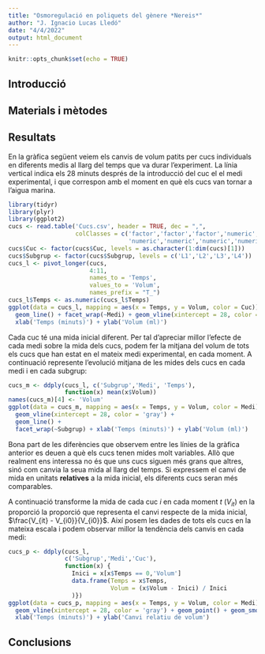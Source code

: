 ```yaml
---
title: "Osmoregulació en poliquets del gènere *Nereis*"
author: "J. Ignacio Lucas Lledó"
date: "4/4/2022"
output: html_document
---
```


```r
knitr::opts_chunk$set(echo = TRUE)
```

## Introducció

## Materials i mètodes

## Resultats

En la gràfica següent veiem els canvis de volum patits per cucs individuals en diferents medis al
llarg del temps que va durar l'experiment. La línia vertical indica els 28 minuts després de la
introducció del cuc el el medi experimental, i que correspon amb el moment en què els cucs van tornar
a l'aigua marina.

```r
library(tidyr)
library(plyr)
library(ggplot2)
cucs <- read.table('Cucs.csv', header = TRUE, dec = ",",
                   colClasses = c('factor','factor','factor','numeric','numeric','numeric',
                                  'numeric','numeric','numeric','numeric','numeric'))
cucs$Cuc <- factor(cucs$Cuc, levels = as.character(1:dim(cucs)[1]))
cucs$Subgrup <- factor(cucs$Subgrup, levels = c('L1','L2','L3','L4'))
cucs_l <- pivot_longer(cucs,
                       4:11,
                       names_to = 'Temps',
                       values_to = 'Volum',
                       names_prefix = "T_")
cucs_l$Temps <- as.numeric(cucs_l$Temps)
ggplot(data = cucs_l, mapping = aes(x = Temps, y = Volum, color = Cuc)) +
  geom_line() + facet_wrap(~Medi) + geom_vline(xintercept = 28, color = 'gray') +
  xlab('Temps (minuts)') + ylab('Volum (ml)')
```

Cada cuc té una mida inicial diferent. Per tal d'apreciar millor l'efecte de cada
medi sobre la mida dels cucs, podem fer la mitjana del volum de tots els cucs que
han estat en el mateix medi experimental, en cada moment. A continuació represente
l'evolució mitjana de les mides dels cucs en cada medi i en cada subgrup:

```r
cucs_m <- ddply(cucs_l, c('Subgrup','Medi', 'Temps'),
                function(x) mean(x$Volum))
names(cucs_m)[4] <- 'Volum'
ggplot(data = cucs_m, mapping = aes(x = Temps, y = Volum, color = Medi)) +
  geom_vline(xintercept = 28, color = 'gray') +
  geom_line() +
  facet_wrap(~Subgrup) + xlab('Temps (minuts)') + ylab('Volum (ml)')
```

Bona part de les diferències que observem entre les línies de la gràfica
anterior es deuen a què els cucs tenen mides molt variables. Allò que realment
ens interessa no és que uns cucs siguen més grans que altres, sinó com canvia
la seua mida al llarg del temps. Si expressem el canvi de mida en unitats
**relatives** a la mida inicial, els diferents cucs seran més comparables.

A continuació transforme la mida de cada cuc *i* en cada moment *t* ($V_{it}$) en la
proporció la proporció que representa el canvi respecte de la mida inicial,
$\frac{V_{it} - V_{i0}}{V_{i0}}$. Així posem les dades de tots els cucs en la
mateixa escala i podem observar millor la tendència dels canvis en cada medi:

```r
cucs_p <- ddply(cucs_l,
                c('Subgrup','Medi','Cuc'),
                function(x) {
                  Inici = x[x$Temps == 0,'Volum']
                  data.frame(Temps = x$Temps,
                             Volum = (x$Volum - Inici) / Inici
                  )})
ggplot(data = cucs_p, mapping = aes(x = Temps, y = Volum, color = Medi)) +
  geom_vline(xintercept = 28, color = 'gray') + geom_point() + geom_smooth()  +
  xlab('Temps (minuts)') + ylab('Canvi relatiu de volum')
```

## Conclusions